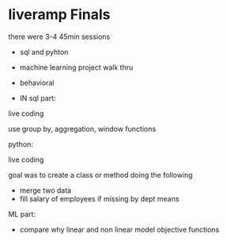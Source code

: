 # liveramp Finals

there were 3-4 45min sessions

- sql and pyhton

- machine learning project walk thru

- behavioral


- IN sql part:

live coding

use group by, aggregation, window functions


python:

live coding

goal was to create a class or method doing the following

- merge two data
- fill salary of employees if missing by dept means


ML part:

- compare why linear and non linear model objective functions







